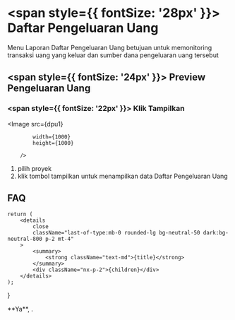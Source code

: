 


# <span style={{ fontSize: '28px' }}> Daftar Pengeluaran Uang </span>

Menu Laporan Daftar Pengeluaran Uang betujuan untuk memonitoring transaksi uang yang keluar dan sumber dana pengeluaran uang tersebut

## <span style={{ fontSize: '24px' }}> Preview Pengeluaran Uang </span>

<Steps>

### <span style={{ fontSize: '22px' }}> Klik Tampilkan </span>

<Image
            src={dpu1}
            
            width={1000}
            height={1000}
                
        />
 
 1. pilih proyek
 2. klik tombol tampilkan untuk menampilkan data Daftar Pengeluaran Uang

 </Steps>

## FAQ

    return (
        <details
            close
            className="last-of-type:mb-0 rounded-lg bg-neutral-50 dark:bg-neutral-800 p-2 mt-4"
        >
            <summary>
                <strong className="text-md">{title}</strong>
            </summary>
            <div className="nx-p-2">{children}</div>
        </details>
    );
}

<FAQBox title="">
  **Ya**, . 
  
</FAQBox>

